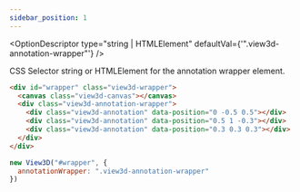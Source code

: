 ```yaml
---
sidebar_position: 1
---
```



<OptionDescriptor type="string | HTMLElement" defaultVal={'".view3d-annotation-wrapper"'} />

CSS Selector string or HTMLElement for the annotation wrapper element.

```html
<div id="wrapper" class="view3d-wrapper">
  <canvas class="view3d-canvas"></canvas>
  <div class="view3d-annotation-wrapper">
    <div class="view3d-annotation" data-position="0 -0.5 0.5"></div>
    <div class="view3d-annotation" data-position="0.5 1 -0.3"></div>
    <div class="view3d-annotation" data-position="0.3 0.3 0.3"></div>
  </div>
</div>
```

```js
new View3D("#wrapper", {
  annotationWrapper: ".view3d-annotation-wrapper"
})
```
